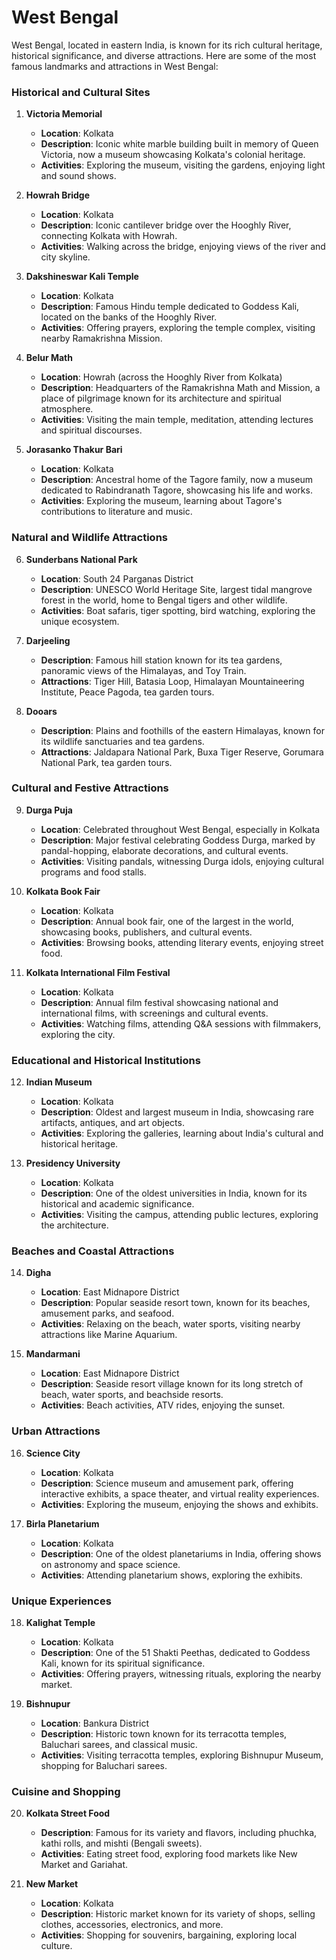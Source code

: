 # West Bengal

West Bengal, located in eastern India, is known for its rich cultural heritage, historical significance, and diverse attractions. Here are some of the most famous landmarks and attractions in West Bengal:

### Historical and Cultural Sites

1. **Victoria Memorial**
   - **Location**: Kolkata
   - **Description**: Iconic white marble building built in memory of Queen Victoria, now a museum showcasing Kolkata's colonial heritage.
   - **Activities**: Exploring the museum, visiting the gardens, enjoying light and sound shows.

2. **Howrah Bridge**
   - **Location**: Kolkata
   - **Description**: Iconic cantilever bridge over the Hooghly River, connecting Kolkata with Howrah.
   - **Activities**: Walking across the bridge, enjoying views of the river and city skyline.

3. **Dakshineswar Kali Temple**
   - **Location**: Kolkata
   - **Description**: Famous Hindu temple dedicated to Goddess Kali, located on the banks of the Hooghly River.
   - **Activities**: Offering prayers, exploring the temple complex, visiting nearby Ramakrishna Mission.

4. **Belur Math**
   - **Location**: Howrah (across the Hooghly River from Kolkata)
   - **Description**: Headquarters of the Ramakrishna Math and Mission, a place of pilgrimage known for its architecture and spiritual atmosphere.
   - **Activities**: Visiting the main temple, meditation, attending lectures and spiritual discourses.

5. **Jorasanko Thakur Bari**
   - **Location**: Kolkata
   - **Description**: Ancestral home of the Tagore family, now a museum dedicated to Rabindranath Tagore, showcasing his life and works.
   - **Activities**: Exploring the museum, learning about Tagore's contributions to literature and music.

### Natural and Wildlife Attractions

6. **Sunderbans National Park**
   - **Location**: South 24 Parganas District
   - **Description**: UNESCO World Heritage Site, largest tidal mangrove forest in the world, home to Bengal tigers and other wildlife.
   - **Activities**: Boat safaris, tiger spotting, bird watching, exploring the unique ecosystem.

7. **Darjeeling**
   - **Description**: Famous hill station known for its tea gardens, panoramic views of the Himalayas, and Toy Train.
   - **Attractions**: Tiger Hill, Batasia Loop, Himalayan Mountaineering Institute, Peace Pagoda, tea garden tours.

8. **Dooars**
   - **Description**: Plains and foothills of the eastern Himalayas, known for its wildlife sanctuaries and tea gardens.
   - **Attractions**: Jaldapara National Park, Buxa Tiger Reserve, Gorumara National Park, tea garden tours.

### Cultural and Festive Attractions

9. **Durga Puja**
   - **Location**: Celebrated throughout West Bengal, especially in Kolkata
   - **Description**: Major festival celebrating Goddess Durga, marked by pandal-hopping, elaborate decorations, and cultural events.
   - **Activities**: Visiting pandals, witnessing Durga idols, enjoying cultural programs and food stalls.

10. **Kolkata Book Fair**
    - **Location**: Kolkata
    - **Description**: Annual book fair, one of the largest in the world, showcasing books, publishers, and cultural events.
    - **Activities**: Browsing books, attending literary events, enjoying street food.

11. **Kolkata International Film Festival**
    - **Location**: Kolkata
    - **Description**: Annual film festival showcasing national and international films, with screenings and cultural events.
    - **Activities**: Watching films, attending Q&A sessions with filmmakers, exploring the city.

### Educational and Historical Institutions

12. **Indian Museum**
    - **Location**: Kolkata
    - **Description**: Oldest and largest museum in India, showcasing rare artifacts, antiques, and art objects.
    - **Activities**: Exploring the galleries, learning about India's cultural and historical heritage.

13. **Presidency University**
    - **Location**: Kolkata
    - **Description**: One of the oldest universities in India, known for its historical and academic significance.
    - **Activities**: Visiting the campus, attending public lectures, exploring the architecture.

### Beaches and Coastal Attractions

14. **Digha**
    - **Location**: East Midnapore District
    - **Description**: Popular seaside resort town, known for its beaches, amusement parks, and seafood.
    - **Activities**: Relaxing on the beach, water sports, visiting nearby attractions like Marine Aquarium.

15. **Mandarmani**
    - **Location**: East Midnapore District
    - **Description**: Seaside resort village known for its long stretch of beach, water sports, and beachside resorts.
    - **Activities**: Beach activities, ATV rides, enjoying the sunset.

### Urban Attractions

16. **Science City**
    - **Location**: Kolkata
    - **Description**: Science museum and amusement park, offering interactive exhibits, a space theater, and virtual reality experiences.
    - **Activities**: Exploring the museum, enjoying the shows and exhibits.

17. **Birla Planetarium**
    - **Location**: Kolkata
    - **Description**: One of the oldest planetariums in India, offering shows on astronomy and space science.
    - **Activities**: Attending planetarium shows, exploring the exhibits.

### Unique Experiences

18. **Kalighat Temple**
    - **Location**: Kolkata
    - **Description**: One of the 51 Shakti Peethas, dedicated to Goddess Kali, known for its spiritual significance.
    - **Activities**: Offering prayers, witnessing rituals, exploring the nearby market.

19. **Bishnupur**
    - **Location**: Bankura District
    - **Description**: Historic town known for its terracotta temples, Baluchari sarees, and classical music.
    - **Activities**: Visiting terracotta temples, exploring Bishnupur Museum, shopping for Baluchari sarees.

### Cuisine and Shopping

20. **Kolkata Street Food**
    - **Description**: Famous for its variety and flavors, including phuchka, kathi rolls, and mishti (Bengali sweets).
    - **Activities**: Eating street food, exploring food markets like New Market and Gariahat.

21. **New Market**
    - **Location**: Kolkata
    - **Description**: Historic market known for its variety of shops, selling clothes, accessories, electronics, and more.
    - **Activities**: Shopping for souvenirs, bargaining, exploring local culture.
